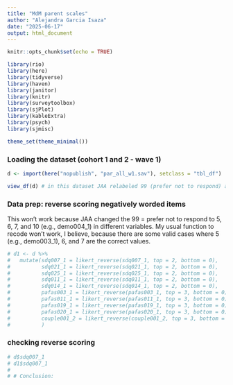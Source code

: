 ```yaml
---
title: "MdM parent scales"
author: "Alejandra Garcia Isaza"
date: "2025-06-17"
output: html_document
---
```


```r
knitr::opts_chunk$set(echo = TRUE)

library(rio)
library(here)
library(tidyverse)
library(haven)
library(janitor)
library(knitr)
library(surveytoolbox)
library(sjPlot)
library(kableExtra)
library(psych)
library(sjmisc)

theme_set(theme_minimal())
```


### Loading the dataset (cohort 1 and 2 - wave 1)
```r
d <- import(here("nopublish", "par_all_w1.sav"), setclass = "tbl_df")
```


```r
view_df(d) # in this dataset JAA relabeled 99 (prefer not to respond) as 5, 6, 7, and 10 in different variables
```
### Data prep: reverse scoring negatively worded items

This won't work because JAA changed the 99 = prefer not to respond to 5, 6, 7, and 10 (e.g., demo004_1) in different variables. My usual function to recode won't work, I believe, because there are some valid cases where 5 (e.g., demo003_1), 6, and 7 are the correct values. 

```r
# d1 <- d %>%
#   mutate(sdq007_1 = likert_reverse(sdq007_1, top = 2, bottom = 0),
#          sdq021_1 = likert_reverse(sdq021_1, top = 2, bottom = 0),
#          sdq025_1 = likert_reverse(sdq025_1, top = 2, bottom = 0),
#          sdq011_1 = likert_reverse(sdq011_1, top = 2, bottom = 0),
#          sdq014_1 = likert_reverse(sdq014_1, top = 2, bottom = 0),
#          pafas003_1 = likert_reverse(pafas003_1, top = 3, bottom = 0),
#          pafas011_1 = likert_reverse(pafas011_1, top = 3, bottom = 0),
#          pafas019_1 = likert_reverse(pafas019_1, top = 3, bottom = 0),
#          pafas020_1 = likert_reverse(pafas020_1, top = 3, bottom = 0),
#          couple001_2 = likert_reverse(couple001_2, top = 3, bottom = 0),
#          )
```


### checking reverse scoring
```r
# d$sdq007_1
# d1$sdq007_1
# 
# # Conclusion: 
```

